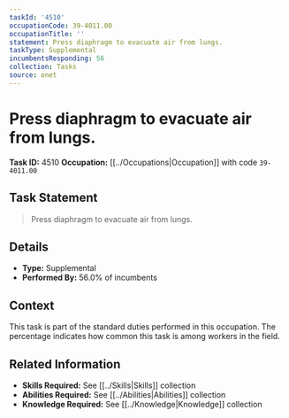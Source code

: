 ```yaml
---
taskId: '4510'
occupationCode: 39-4011.00
occupationTitle: ''
statement: Press diaphragm to evacuate air from lungs.
taskType: Supplemental
incumbentsResponding: 56
collection: Tasks
source: onet
---
```

# Press diaphragm to evacuate air from lungs.

**Task ID:** 4510
**Occupation:** [[../Occupations|Occupation]] with code `39-4011.00`

## Task Statement

> Press diaphragm to evacuate air from lungs.

## Details

- **Type:** Supplemental
- **Performed By:** 56.0% of incumbents

## Context

This task is part of the standard duties performed in this occupation. The percentage indicates how common this task is among workers in the field.

## Related Information

- **Skills Required:** See [[../Skills|Skills]] collection
- **Abilities Required:** See [[../Abilities|Abilities]] collection
- **Knowledge Required:** See [[../Knowledge|Knowledge]] collection
